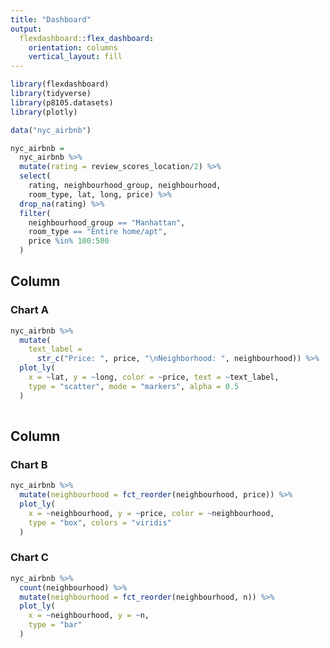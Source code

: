 ```yaml
---
title: "Dashboard"
output: 
  flexdashboard::flex_dashboard:
    orientation: columns
    vertical_layout: fill
---
```


```r
library(flexdashboard)
library(tidyverse)
library(p8105.datasets)
library(plotly)
```


```r
data("nyc_airbnb")

nyc_airbnb = 
  nyc_airbnb %>% 
  mutate(rating = review_scores_location/2) %>% 
  select(
    rating, neighbourhood_group, neighbourhood, 
    room_type, lat, long, price) %>% 
  drop_na(rating) %>% 
  filter(
    neighbourhood_group == "Manhattan",
    room_type == "Entire home/apt",
    price %in% 100:500
  )
```


Column {data-width=650}
-----------------------------------------------------------------------

### Chart A

```r
nyc_airbnb %>% 
  mutate(
    text_label = 
      str_c("Price: ", price, "\nNeighborhood: ", neighbourhood)) %>% 
  plot_ly(
    x = ~lat, y = ~long, color = ~price, text = ~text_label,
    type = "scatter", mode = "markers", alpha = 0.5
  )
  
```

Column {data-width=350}
-----------------------------------------------------------------------

### Chart B

```r
nyc_airbnb %>% 
  mutate(neighbourhood = fct_reorder(neighbourhood, price)) %>% 
  plot_ly(
    x = ~neighbourhood, y = ~price, color = ~neighbourhood,
    type = "box", colors = "viridis"
  )
```

### Chart C

```r
nyc_airbnb %>% 
  count(neighbourhood) %>% 
  mutate(neighbourhood = fct_reorder(neighbourhood, n)) %>% 
  plot_ly(
    x = ~neighbourhood, y = ~n,
    type = "bar"
  )
```